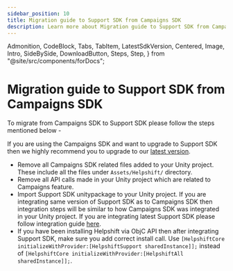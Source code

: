 ```yaml
---
sidebar_position: 10
title: Migration guide to Support SDK from Campaigns SDK
description: Learn more about Migration guide to Support SDK from Campaigns SDK
---
```


  Admonition,
  CodeBlock,
  Tabs,
  TabItem,
  LatestSdkVersion,
  Centered,
  Image,
  Intro,
  SideBySide,
  DownloadButton,
  Steps,
  Step,
} from "@site/src/components/forDocs";

# Migration guide to Support SDK from Campaigns SDK

To migrate from Campaigns SDK to Support SDK please follow the steps mentioned below -

<Admonition type="info" title="Note">

If you are using the Campaigns SDK and want to upgrade to Support SDK then we highly recommend you to upgrade to our [latest version](https://developers.helpshift.com/unity/getting-started-ios/).

</Admonition>

- Remove all Campaigns SDK related files added to your Unity project. These include all the files under `Assets/Helpshift/` directory.
- Remove all API calls made in your Unity project which are related to Campaigns feature.
- Import Support SDK unitypackage to your Unity project. If you are integrating same version of Support SDK as to Campaigns SDK then integration steps will be similar to how Campaigns SDK was integrated in your Unity project. If you are integrating latest Support SDK please follow integration guide [here](https://developers.helpshift.com/unity/getting-started-ios/).
- If you have been installing Helpshift via ObjC API then after integrating Support SDK, make sure you add correct install call. Use `[HelpshiftCore initializeWithProvider:[HelpshiftSupport sharedInstance]];` instead of `[HelpshiftCore initializeWithProvider:[HelpshiftAll sharedInstance]];`.
